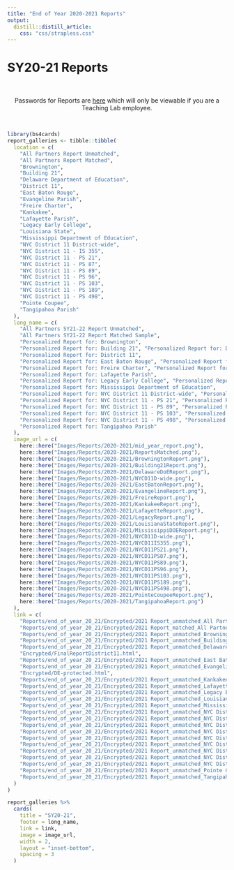 ```yaml
---
title: "End of Year 2020-2021 Reports"
output: 
  distill::distill_article:
    css: "css/strapless.css"
---
```


# SY20-21 Reports

<br>

<center> Passwords for Reports are [here](https://docs.google.com/spreadsheets/d/1eAUdWEzc0R7WzpztOvutRp2FYDtpks37LSFV8sq8ezg/edit?usp=sharing) which will only be viewable if you are a Teaching Lab employee. </center>

<br>

```r
library(bs4cards)
report_galleries <- tibble::tibble(
  location = c(
    "All Partners Report Unmatched",
    "All Partners Report Matched",
    "Brownington",
    "Building 21",
    "Delaware Department of Education",
    "District 11",
    "East Baton Rouge",
    "Evangeline Parish",
    "Freire Charter",
    "Kankakee",
    "Lafayette Parish",
    "Legacy Early College",
    "Louisiana State",
    "Mississippi Department of Education",
    "NYC District 11 District-wide",
    "NYC District 11 - IS 355",
    "NYC District 11 - PS 21",
    "NYC District 11 - PS 87",
    "NYC District 11 - PS 89",
    "NYC District 11 - PS 96",
    "NYC District 11 - PS 103",
    "NYC District 11 - PS 189",
    "NYC District 11 - PS 498",
    "Pointe Coupee",
    "Tangipahoa Parish"
  ),
  long_name = c(
    "All Partners SY21-22 Report Unmatched",
    "All Partners SY21-22 Report Matched Sample",
    "Personalized Report for: Brownington",
    "Personalized Report for: Building 21", "Personalized Report for: Delaware Department of Education",
    "Personalized Report for: District 11",
    "Personalized Report for: East Baton Rouge", "Personalized Report for: Evangeline Parish",
    "Personalized Report for: Freire Charter", "Personalized Report for: Kankakee",
    "Personalized Report for: Lafayette Parish",
    "Personalized Report for: Legacy Early College", "Personalized Report for: Louisiana State",
    "Personalized Report for: Mississippi Department of Education",
    "Personalized Report for: NYC District 11 District-wide", "Personalized Report for: NYC District 11 - IS 355",
    "Personalized Report for: NYC District 11 - PS 21", "Personalized Report for: NYC District 11 - PS 87",
    "Personalized Report for: NYC District 11 - PS 89", "Personalized Report for: NYC District 11 - PS 96",
    "Personalized Report for: NYC District 11 - PS 103", "Personalized Report for: NYC District 11 - PS 189",
    "Personalized Report for: NYC District 11 - PS 498", "Personalized Report for: Pointe Coupee",
    "Personalized Report for: Tangipahoa Parish"
  ),
  image_url = c(
    here::here("Images/Reports/2020-2021/mid_year_report.png"),
    here::here("Images/Reports/2020-2021/ReportsMatched.png"),
    here::here("Images/Reports/2020-2021/BrowningtonReport.png"),
    here::here("Images/Reports/2020-2021/Building21Report.png"),
    here::here("Images/Reports/2020-2021/DelawareDoEReport.png"),
    here::here("Images/Reports/2020-2021/NYCD11D-wide.png"),
    here::here("Images/Reports/2020-2021/EastBatonReport.png"),
    here::here("Images/Reports/2020-2021/EvangelineReport.png"),
    here::here("Images/Reports/2020-2021/FreireReport.png"),
    here::here("Images/Reports/2020-2021/KankakeeReport.png"),
    here::here("Images/Reports/2020-2021/LafayetteReport.png"),
    here::here("Images/Reports/2020-2021/LegacyReport.png"),
    here::here("Images/Reports/2020-2021/LouisianaStateReport.png"),
    here::here("Images/Reports/2020-2021/MississippiDOEReport.png"),
    here::here("Images/Reports/2020-2021/NYCD11D-wide.png"),
    here::here("Images/Reports/2020-2021/NYCD11IS355.png"),
    here::here("Images/Reports/2020-2021/NYCD11PS21.png"),
    here::here("Images/Reports/2020-2021/NYCD11PS87.png"),
    here::here("Images/Reports/2020-2021/NYCD11PS89.png"),
    here::here("Images/Reports/2020-2021/NYCD11PS96.png"),
    here::here("Images/Reports/2020-2021/NYCD11PS103.png"),
    here::here("Images/Reports/2020-2021/NYCD11PS189.png"),
    here::here("Images/Reports/2020-2021/NYCD11PS498.png"),
    here::here("Images/Reports/2020-2021/PointeCoupeeReport.png"),
    here::here("Images/Reports/2020-2021/TangipahoaReport.png")
  ),
  link = c(
    "Reports/end_of_year_20_21/Encrypted/2021 Report_unmatched_All Partners-protected.html",
    "Reports/end_of_year_20_21/Encrypted/2021 Report_matched_All Partners-protected.html",
    "Reports/end_of_year_20_21/Encrypted/2021 Report_unmatched_Brownington Central School, VT-protected.html",
    "Reports/end_of_year_20_21/Encrypted/2021 Report_unmatched_Building 21-protected.html",
    "Reports/end_of_year_20_21/Encrypted/2021 Report_unmatched_Delaware Department of Education, DE-protected.html",
    "Encrypted/FinalReportDistrict11.html",
    "Reports/end_of_year_20_21/Encrypted/2021 Report_unmatched_East Baton Rouge Parish, LA-protected.html",
    "Reports/end_of_year_20_21/Encrypted/2021 Report_unmatched_Evangeline Parish, LA-protected.html",
    "Encrypted/DE-protected.html",
    "Reports/end_of_year_20_21/Encrypted/2021 Report_unmatched_Kankakee School District, IL-protected.html",
    "Reports/end_of_year_20_21/Encrypted/2021 Report_unmatched_Lafayette Parish, LA-protected.html",
    "Reports/end_of_year_20_21/Encrypted/2021 Report_unmatched_Legacy Early College, SC-protected.html",
    "Reports/end_of_year_20_21/Encrypted/2021 Report_unmatched_Louisiana State Content Leader Training, LA-protected.html",
    "Reports/end_of_year_20_21/Encrypted/2021 Report_unmatched_Mississippi Department of Education, MS-protected.html",
    "Reports/end_of_year_20_21/Encrypted/2021 Report_unmatched_NYC District 11 - District-wide, NY-protected.html",
    "Reports/end_of_year_20_21/Encrypted/2021 Report_unmatched_NYC District 11 - IS 355, NY-protected.html",
    "Reports/end_of_year_20_21/Encrypted/2021 Report_unmatched_NYC District 11 - PS 21, NY-protected.html",
    "Reports/end_of_year_20_21/Encrypted/2021 Report_unmatched_NYC District 11 - PS 87, NY-protected.html",
    "Reports/end_of_year_20_21/Encrypted/2021 Report_unmatched_NYC District 11 - PS 89, NY-protected.html",
    "Reports/end_of_year_20_21/Encrypted/2021 Report_unmatched_NYC District 11 - PS 96, NY-protected.html",
    "Reports/end_of_year_20_21/Encrypted/2021 Report_unmatched_NYC District 11 - PS 103, NY-protected.html",
    "Reports/end_of_year_20_21/Encrypted/2021 Report_unmatched_NYC District 11 - PS 189, NY-protected.html",
    "Reports/end_of_year_20_21/Encrypted/2021 Report_unmatched_NYC District 11 - PS 498, NY-protected.html",
    "Reports/end_of_year_20_21/Encrypted/2021 Report_unmatched_Pointe Coupee Parish, LA-protected.html",
    "Reports/end_of_year_20_21/Encrypted/2021 Report_unmatched_Tangipahoa Parish, LA-protected.html"
  )
)

report_galleries %>%
  cards(
    title = "SY20-21",
    footer = long_name,
    link = link,
    image = image_url,
    width = 2,
    layout = "inset-bottom",
    spacing = 3
  )
```